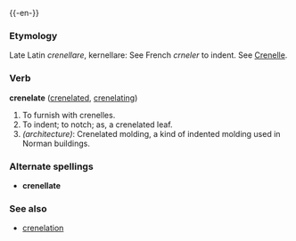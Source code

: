{{-en-}}

===Etymology===
Late Latin ''crenellare'', kernellare: See French ''crneler'' to indent. See [[Crenelle]].

===Verb===
'''crenelate''' ([[crenelated]], [[crenelating]])
#To furnish with crenelles.
#To indent; to notch; as, a crenelated leaf.
#''(architecture)'': Crenelated molding, a kind of indented molding used in Norman buildings.

===Alternate spellings===
*'''crenellate'''

===See also===
*[[crenelation]]